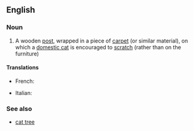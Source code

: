 ==English==

===Noun===
{{wikipedia}}
{{en-noun|sg=[[scratching]] [[post]]}}

# A wooden [[post]], wrapped in a piece of [[carpet]] (or similar material), on which a [[domestic cat]] is encouraged to [[scratch]] (rather than on the furniture)

====Translations====
{{trans-top|wooden post on which a cat scratches}}
* French: {{t+|fr|griffoir|m}}
{{trans-mid}}
*Italian: {{t-|it|grattatoio|m}}
{{trans-bottom}}

===See also===
*[[cat tree]]